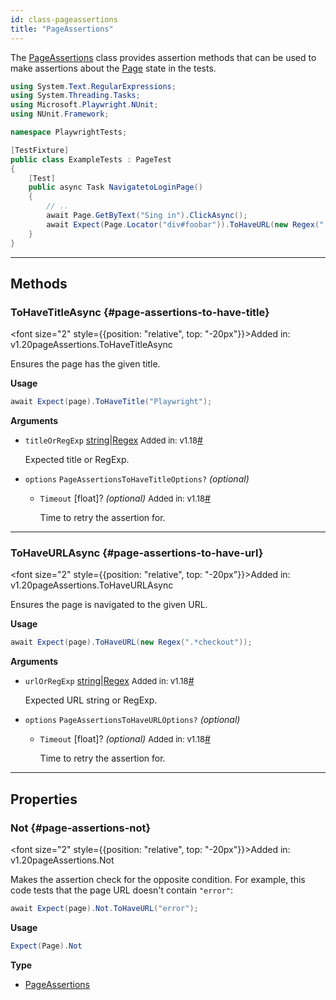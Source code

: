 ```yaml
---
id: class-pageassertions
title: "PageAssertions"
---
```



The [PageAssertions] class provides assertion methods that can be used to make assertions about the [Page] state in the tests.

```csharp
using System.Text.RegularExpressions;
using System.Threading.Tasks;
using Microsoft.Playwright.NUnit;
using NUnit.Framework;

namespace PlaywrightTests;

[TestFixture]
public class ExampleTests : PageTest
{
    [Test]
    public async Task NavigatetoLoginPage()
    {
        // ..
        await Page.GetByText("Sing in").ClickAsync();
        await Expect(Page.Locator("div#foobar")).ToHaveURL(new Regex(".*/login"));
    }
}
```


---

## Methods

### ToHaveTitleAsync {#page-assertions-to-have-title}

<font size="2" style={{position: "relative", top: "-20px"}}>Added in: v1.20</font><x-search>pageAssertions.ToHaveTitleAsync</x-search>

Ensures the page has the given title.

**Usage**

```csharp
await Expect(page).ToHaveTitle("Playwright");
```

**Arguments**
- `titleOrRegExp` [string]|[Regex] <font size="2">Added in: v1.18</font><a aria-hidden="true" tabindex="-1" class="list-anchor-link" id="page-assertions-to-have-title-option-title-or-reg-exp"/><a href="#page-assertions-to-have-title-option-title-or-reg-exp" class="list-anchor">#</a>
  
  Expected title or RegExp.
- `options` `PageAssertionsToHaveTitleOptions?` *(optional)*
  - `Timeout` [float]? *(optional)* <font size="2">Added in: v1.18</font><a aria-hidden="true" tabindex="-1" class="list-anchor-link" id="page-assertions-to-have-title-option-timeout"/><a href="#page-assertions-to-have-title-option-timeout" class="list-anchor">#</a>
    
    Time to retry the assertion for.

---

### ToHaveURLAsync {#page-assertions-to-have-url}

<font size="2" style={{position: "relative", top: "-20px"}}>Added in: v1.20</font><x-search>pageAssertions.ToHaveURLAsync</x-search>

Ensures the page is navigated to the given URL.

**Usage**

```csharp
await Expect(page).ToHaveURL(new Regex(".*checkout"));
```

**Arguments**
- `urlOrRegExp` [string]|[Regex] <font size="2">Added in: v1.18</font><a aria-hidden="true" tabindex="-1" class="list-anchor-link" id="page-assertions-to-have-url-option-url-or-reg-exp"/><a href="#page-assertions-to-have-url-option-url-or-reg-exp" class="list-anchor">#</a>
  
  Expected URL string or RegExp.
- `options` `PageAssertionsToHaveURLOptions?` *(optional)*
  - `Timeout` [float]? *(optional)* <font size="2">Added in: v1.18</font><a aria-hidden="true" tabindex="-1" class="list-anchor-link" id="page-assertions-to-have-url-option-timeout"/><a href="#page-assertions-to-have-url-option-timeout" class="list-anchor">#</a>
    
    Time to retry the assertion for.

---

## Properties

### Not {#page-assertions-not}

<font size="2" style={{position: "relative", top: "-20px"}}>Added in: v1.20</font><x-search>pageAssertions.Not</x-search>

Makes the assertion check for the opposite condition. For example, this code tests that the page URL doesn't contain `"error"`:

```csharp
await Expect(page).Not.ToHaveURL("error");
```

**Usage**

```csharp
Expect(Page).Not
```

**Type**
- [PageAssertions]


[Accessibility]: /api/class-accessibility.mdx "Accessibility"
[APIRequest]: /api/class-apirequest.mdx "APIRequest"
[APIRequestContext]: /api/class-apirequestcontext.mdx "APIRequestContext"
[APIResponse]: /api/class-apiresponse.mdx "APIResponse"
[APIResponseAssertions]: /api/class-apiresponseassertions.mdx "APIResponseAssertions"
[Browser]: /api/class-browser.mdx "Browser"
[BrowserContext]: /api/class-browsercontext.mdx "BrowserContext"
[BrowserType]: /api/class-browsertype.mdx "BrowserType"
[CDPSession]: /api/class-cdpsession.mdx "CDPSession"
[CDPSessionEvent]: /api/class-cdpsessionevent.mdx "CDPSessionEvent"
[ConsoleMessage]: /api/class-consolemessage.mdx "ConsoleMessage"
[Dialog]: /api/class-dialog.mdx "Dialog"
[Download]: /api/class-download.mdx "Download"
[ElementHandle]: /api/class-elementhandle.mdx "ElementHandle"
[FileChooser]: /api/class-filechooser.mdx "FileChooser"
[FormData]: /api/class-formdata.mdx "FormData"
[Frame]: /api/class-frame.mdx "Frame"
[FrameLocator]: /api/class-framelocator.mdx "FrameLocator"
[JSHandle]: /api/class-jshandle.mdx "JSHandle"
[Keyboard]: /api/class-keyboard.mdx "Keyboard"
[Locator]: /api/class-locator.mdx "Locator"
[LocatorAssertions]: /api/class-locatorassertions.mdx "LocatorAssertions"
[Mouse]: /api/class-mouse.mdx "Mouse"
[Page]: /api/class-page.mdx "Page"
[PageAssertions]: /api/class-pageassertions.mdx "PageAssertions"
[Playwright]: /api/class-playwright.mdx "Playwright"
[PlaywrightAssertions]: /api/class-playwrightassertions.mdx "PlaywrightAssertions"
[Request]: /api/class-request.mdx "Request"
[Response]: /api/class-response.mdx "Response"
[Route]: /api/class-route.mdx "Route"
[Selectors]: /api/class-selectors.mdx "Selectors"
[TimeoutError]: /api/class-timeouterror.mdx "TimeoutError"
[Touchscreen]: /api/class-touchscreen.mdx "Touchscreen"
[Tracing]: /api/class-tracing.mdx "Tracing"
[Video]: /api/class-video.mdx "Video"
[WebSocket]: /api/class-websocket.mdx "WebSocket"
[WebSocketFrame]: /api/class-websocketframe.mdx "WebSocketFrame"
[Worker]: /api/class-worker.mdx "Worker"
[Element]: https://developer.mozilla.org/en-US/docs/Web/API/element "Element"
[EvaluationArgument]: /evaluating.mdx#evaluation-argument "EvaluationArgument"
[Promise]: https://developer.mozilla.org/en-US/docs/Web/JavaScript/Reference/Global_Objects/Promise "Promise"
[iterator]: https://developer.mozilla.org/en-US/docs/Web/JavaScript/Reference/Iteration_protocols "Iterator"
[origin]: https://developer.mozilla.org/en-US/docs/Glossary/Origin "Origin"
[selector]: https://developer.mozilla.org/en-US/docs/Web/CSS/CSS_Selectors "selector"
[Serializable]: https://developer.mozilla.org/en-US/docs/Web/JavaScript/Reference/Global_Objects/JSON/stringify#Description "Serializable"
[UIEvent.detail]: https://developer.mozilla.org/en-US/docs/Web/API/UIEvent/detail "UIEvent.detail"
[UnixTime]: https://en.wikipedia.org/wiki/Unix_time "Unix Time"
[xpath]: https://developer.mozilla.org/en-US/docs/Web/XPath "xpath"

[bool]: https://docs.microsoft.com/en-us/dotnet/api/system.boolean "bool"
[double]: https://docs.microsoft.com/en-us/dotnet/api/system.double "double"
[byte]: https://docs.microsoft.com/en-us/dotnet/api/system.byte "byte"
[int]: https://docs.microsoft.com/en-us/dotnet/api/system.int32 "int"
[void]: https://docs.microsoft.com/en-us/dotnet/csharp/language-reference/builtin-types/void "void"
[string]: https://docs.microsoft.com/en-us/dotnet/api/system.string "string"
[URL]: https://nodejs.org/api/url.html "URL"
[Regex]: https://docs.microsoft.com/en-us/dotnet/api/system.text.regularexpressions.regex "Regex"

[Action]: https://docs.microsoft.com/en-us/dotnet/api/system.action-1 "Action"
[Func]: https://docs.microsoft.com/en-us/dotnet/api/system.func-2 "Func"
[IEnumerable]: https://docs.microsoft.com/en-us/dotnet/api/system.collections.ienumerable "IEnumerable"
[IDictionary]: https://docs.microsoft.com/en-us/dotnet/api/system.collections.idictionary "IDictionary"
[Task]: https://docs.microsoft.com/en-us/dotnet/api/system.threading.tasks.task?view=net-5.0 "Task"
[IReadOnlyDictionary]: https://docs.microsoft.com/en-us/dotnet/api/system.collections.generic.ireadonlydictionary-2 "IReadOnlyDictionary"
[JsonElement]: https://docs.microsoft.com/en-us/dotnet/api/system.text.json.jsonelement "JsonElement"

[all available image tags]: https://mcr.microsoft.com/en-us/product/playwright/dotnet/about "all available image tags"
[Docker Hub]: https://hub.docker.com/_/microsoft-playwright-dotnet "Docker Hub"
[Dockerfile.focal]: https://github.com/microsoft/playwright-dotnet/blob/main/utils/docker/Dockerfile.focal "Dockerfile.focal"
